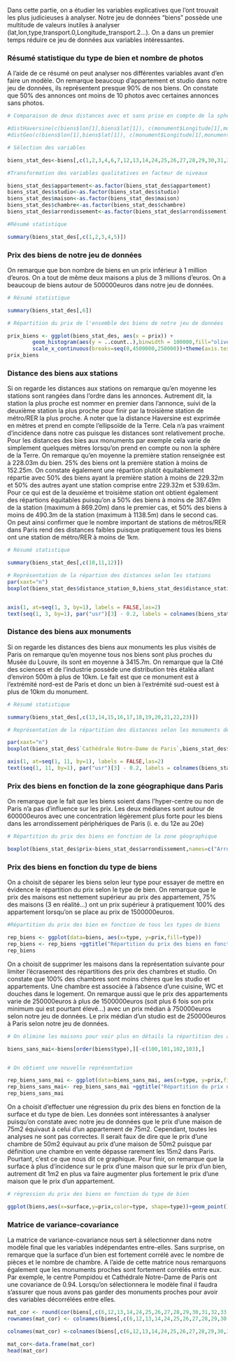 Dans cette partie, on a étudier les variables explicatives que l'ont trouvait les plus judicieuses à analyser. Notre jeu de données "biens" possède une multitude de valeurs inutiles à analyser (lat,lon,type,transport.0,Longitude_transport.2...). On a dans un premier temps réduire ce jeu de données aux variables intéressantes.

### Résumé statistique du type de bien et nombre de photos


A l'aide de ce résumé on peut analyser nos différentes variables avant d'en faire un modèle. On remarque beaucoup d'appartement et studio dans notre jeu de données, ils représentent presque 90% de nos biens. On constate que 50% des annonces ont moins de 10 photos avec certaines annonces sans photos.


```{r}
# Comparaison de deux distances avec et sans prise en compte de la sphère de la Terre

#distHaversine(c(biens$lon[1],biens$lat[1]), c(monument$Longitude[1],monument$Latitude[1]), r=6378137)
#distGeo(c(biens$lon[1],biens$lat[1]), c(monument$Longitude[1],monument$Latitude[1]))

# Sélection des variables 

biens_stat_des<-biens[,c(1,2,3,4,6,7,12,13,14,24,25,26,27,28,29,30,31,32,33,34,35,36,37,38,39)]

#Transformation des variables qualitatives en facteur de niveaux

biens_stat_des$appartement<-as.factor(biens_stat_des$appartement)
biens_stat_des$studio<-as.factor(biens_stat_des$studio)
biens_stat_des$maison<-as.factor(biens_stat_des$maison)
biens_stat_des$chambre<-as.factor(biens_stat_des$chambre)
biens_stat_des$arrondissement<-as.factor(biens_stat_des$arrondissement)

#Résumé statistique 

summary(biens_stat_des[,c(1,2,3,4,5)])

```


### Prix des biens de notre jeu de données

On remarque que bon nombre de biens en un prix inférieur à 1 million d'euros. On a tout de même deux maisons a plus de 3 millions d'euros. On a beaucoup de biens autour de 500000euros dans notre jeu de données.

```{r}
# Résumé statistique

summary(biens_stat_des[,6])

# Répartition du prix de l'ensemble des biens de notre jeu de données

prix_biens <- ggplot(biens_stat_des, aes(x = prix)) +
        geom_histogram(aes(y = ..count..),binwidth = 100000,fill="olivedrab3",col="black") +
        scale_x_continuous(breaks=seq(0,4500000,250000))+theme(axis.text.x = element_text(angle=90, size=rel(0.8),vjust = 0.15)) + ggtitle("Répartition du prix de l'ensemble des biens du jeu de données")
prix_biens

```

### Distance des biens aux stations


Si on regarde les distances aux stations on remarque qu'en moyenne les stations sont rangées dans l'ordre dans les annonces. Autrement dit, la station la plus proche est nommer en premier dans l'annonce, suivi de la deuxième station la plus proche pour finir par la troisième station de métro/RER la plus proche. 
A noter que la distance Haversine est exprimée en mètres et prend en compte l'ellipsoïde de la Terre. Cela n'a pas vraiment d'incidence dans notre cas puisque les distances sont relativement proche. Pour les distances des bies aux monuments par exemple cela varie de simplement quelques mètres lorsqu'on prend en compte ou non la sphère de la Terre.
On remarque qu'en moyenne la première station renseignée est à 228.03m du bien. 25% des biens ont la première station à moins de 152.25m. On constate également une répartion plutôt équitablement répartie avec 50% des biens ayant la première station à moins de 229.32m et 50% des autres ayant une station comprise entre 229.32m et 539.63m. 
Pour ce qui est de la deuxième et troisième station ont obtient également des répartions équitables puisqu'on a 50% des biens à moins de 387.49m de la station (maximum à 869.20m) dans le premier cas, et 50% des biens à moins de 490.3m de la station (maximum à 1138.5m) dans le second cas. On peut ainsi confirmer que le nombre important de stations de métros/RER dans Paris rend des distances faibles puisque pratiquement tous les biens ont une station de métro/RER à moins de 1km.

```{r}
# Résumé statistique

summary(biens_stat_des[,c(10,11,12)])

# Représentation de la répartion des distances selon les stations
par(xaxt="n")
boxplot(biens_stat_des$distance_station_0,biens_stat_des$distance_station_1,biens_stat_des$distance_station_2,col="olivedrab3",main="Représentation de la répartion des distances selon les stations")


axis(1, at=seq(1, 3, by=1), labels = FALSE,las=2)
text(seq(1, 3, by=1), par("usr")[3] - 0.2, labels = colnames(biens_stat_des[,c(10,11,12)]),adj= 1.1, srt = 45, xpd = TRUE,cex=0.5)
```

### Distance des biens aux monuments

Si on regarde les distances des biens aux monuments les plus visités de Paris on remarque qu'en moyenne tous nos biens sont plus proches du Musée du Louvre, ils sont en moyenne à 3415.7m. 
On remarque que la Cité des sciences et de l’industrie possède une distribution très étaléa allant d'environ 500m à plus de 10km. Le fait est que ce monument est à l'extrémité nord-est de Paris et donc un bien à l'extrémité sud-ouest est à plus de 10km du monument.

```{r}
# Résumé statistique

summary(biens_stat_des[,c(13,14,15,16,17,18,19,20,21,22,23)])

# Représentation de la répartition des distances selon les monuments de Paris

par(xaxt="n")
boxplot(biens_stat_des$`Cathédrale Notre-Dame de Paris`,biens_stat_des$`Basilique du Sacré-Cœur de Montmartre`,biens_stat_des$`Musée du Louvre`,biens_stat_des$`Tour Eiffel`,biens_stat_des$`Centre Pompidou`,biens_stat_des$`Musée d’Orsay`,biens_stat_des$`Cité des sciences et de l’industrie`,biens_stat_des$`Chapelle Notre-Dame de la Médaille miraculeuse`,biens_stat_des$`Grand site du Jardin des plantes`,biens_stat_des$`Arc de triomphe`,biens_stat_des$`Grand Palais`,col="olivedrab3",main="Représentation de la répartition des distances selon les monuments de Paris",cex.main = 0.9)

axis(1, at=seq(1, 11, by=1), labels = FALSE,las=2)
text(seq(1, 11, by=1), par("usr")[3] - 0.2, labels = colnames(biens_stat_des[,c(13,14,15,16,17,18,19,20,21,22,23)]),adj= 1.1, srt = 45, xpd = TRUE,cex=0.5)

```
### Prix des biens en fonction de la zone géographique dans Paris

On remarque que le fait que les biens soient dans l'hyper-centre ou non de Paris n'a pas d'influence sur les prix. Les deux médianes sont autour de 600000euros avec une concentration légèrement plus forte pour les biens dans les arrondissement périphériques de Paris (i. e. du 12e au 20e)

```{r}
# Répartition du prix des biens en fonction de la zone géographique

boxplot(biens_stat_des$prix~biens_stat_des$arrondissement,names=c("Arrondissement hyper-centre","Arrondissement périphérie"),col="olivedrab3",ylab="prix des biens",main="Répartition du prix des biens selon la zone géographique",ylim=c(0,2000000))
```

### Prix des biens en fonction du type de biens

On a choisit de séparer les biens selon leur type pour essayer de mettre en évidence le répartition du prix selon le type de bien. On remarque que le prix des maisons est nettement supérieur au prix des appartement, 75% des maisons (3 en réalité...) ont un prix supérieur à pratiquement 100% des appartement lorsqu'on se place au prix de
1500000euros.

```{r}
#Répartition du prix des bien en fonction de tous les types de biens

rep_biens <- ggplot(data=biens, aes(x=type, y=prix,fill=type))
rep_biens <- rep_biens +ggtitle("Répartition du prix des biens en fonction du type de bien")+ geom_boxplot()+ scale_y_continuous(name="prix des biens")+ theme(axis.text.x = element_blank())
rep_biens
```

On a choisit de supprimer les maisons dans la représentation suivante pour limiter l'écrasement des répartitions des prix des chambres et studio. On constate que 100% des chambres sont moins chères que les studio et appartements. Une chambre est associée à l'absence d'une cuisine, WC et douches dans le logement.
On remarque aussi que le prix des appartements varie de 250000euros à plus de 1500000euros (soit plus 6 fois son prix minimum qui est pourtant élevé...) avec un prix médian à 750000euros selon notre jeu de données. 
Le prix médian d'un studio est de 250000euros à Paris selon notre jeu de données.

```{r}
# On élimine les maisons pour voir plus en détails la répartition des autres type de biens

biens_sans_mai<-biens[order(biens$type),][-c(100,101,102,103),]


# On obtient une nouvelle représentation

rep_biens_sans_mai <- ggplot(data=biens_sans_mai, aes(x=type, y=prix,fill=type))
rep_biens_sans_mai<- rep_biens_sans_mai +ggtitle("Répartition du prix d'un bien en fonction du type de bien (sans maison)")+geom_boxplot()+ scale_y_continuous(name="prix des biens")+ theme(axis.text.x = element_blank())
rep_biens_sans_mai

```

On a choisit d'effectuer une régression du prix des biens en fonction de la surface et du type de bien. Les données sont intéressantes à analyser puisqu'on constate avec notre jeu de données que le prix d'une maison de 75m2 équivaut à celui d'un appartement de 75m2. 
Cependant, toutes les analyses ne sont pas correctes. Il serait faux de dire que le prix d'une chambre de 50m2 équivaut au prix d'une maison de 50m2 puisque par définition une chambre en vente dépasse rarement les 15m2 dans Paris. Pourtant, c'est ce que nous dit ce graphique.
Pour finir, on remarque que la surface à plus d'incidence sur le prix d'une maison que sur le prix d'un bien, autrement dit 1m2 en plus va faire augmenter plus fortement le prix d'une maison que le prix d'un appartement.

```{r} 
# régression du prix des biens en fonction du type de bien

ggplot(biens,aes(x=surface,y=prix,color=type, shape=type))+geom_point() +scale_y_continuous(name="prix des biens")+ggtitle("Evolution du prix du bien en fonction de la surface pour chaque type de bien")+scale_x_continuous(name="surface des biens en m2", limits=c(0, 260))+ geom_smooth(method=lm, se=FALSE,fullrange=TRUE)
```

### Matrice de variance-covariance

La matrice de variance-covariance nous sert à sélectionner dans notre modèle final que les variables indépendantes entre-elles. Sans surprise, on remarque que la surface d'un bien est fortement corrélé avec le nombre de pièces et le nombre de chambre. 
A l'aide de cette matrice nous remarquons également que les monuments proches sont fortement corrélés entre eux. Par exemple, le centre Pompidou et Cathédrale Notre-Dame de Paris ont une covariance de 0.94. Lorsqu'on sélectionnera le modèle final il faudra s'assurer que nous avons pas garder des monuments proches pour avoir des variables décorrélées entre elles.

```{r}
mat_cor <- round(cor(biens[,c(6,12,13,14,24,25,26,27,28,29,30,31,32,33,34,35,36,37,38)]),2)
rownames(mat_cor) <- colnames(biens[,c(6,12,13,14,24,25,26,27,28,29,30,31,32,33,34,35,36,37,38)])

colnames(mat_cor) <-colnames(biens[,c(6,12,13,14,24,25,26,27,28,29,30,31,32,33,34,35,36,37,38)])

mat_cor<-data.frame(mat_cor)
head(mat_cor)
```


